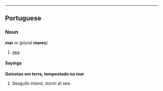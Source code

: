 ----
==Portuguese==
===Noun===
'''mar''' ''m'' (''plural'' '''mares''')

#[[sea]]

====Sayings====
'''Gaivotas em terra, tempestade no mar'''

#Seagulls inland, storm at sea.